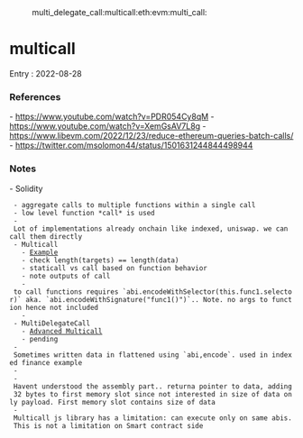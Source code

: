 :multi_delegate_call:multicall:eth:evm:multi_call:

= multicall =

Entry : 2022-08-28

=== References ===
- https://www.youtube.com/watch?v=PDR054Cy8qM
- https://www.youtube.com/watch?v=XemGsAV7L8g
- https://www.libevm.com/2022/12/23/reduce-ethereum-queries-batch-calls/
- https://twitter.com/msolomon44/status/1501631244844498944


=== Notes ===
- Solidity
  - aggregate calls to multiple functions within a single call
  - low level function *call* is used
  - Lot of implementations already onchain like indexed, uniswap. we can call them directly
  - Multicall
    - [[https://solidity-by-example.org/app/multi-call/|Example]]
    - check length(targets) == length(data)
    - staticall vs call based on function behavior
    - note outputs of call
    - to call functions requires `abi.encodeWithSelector(this.func1.selector)` aka. `abi.encodeWithSignature("func1()")`.. Note. no args to function hence not included
    - {{file:~/vimwiki/screen-grabs/8329092_scrot.png}}
  - MultiDelegateCall
    - [[https://solidity-by-example.org/app/multi-delegatecall/|Advanced Multicall]]
    - pending
  - Sometimes written data in flattened using `abi,encode`. used in indexed finance example
  - {{file:~/vimwiki/screen-grabs/8024112_scrot.png}}
  - Havent understood the assembly part.. returna pointer to data, adding 32 bytes to first memory slot since not interested in size of data only payload. First memory slot contains size of data
  - Multicall js library has a limitation: can execute only on same abis. This is not a limitation on Smart contract side
